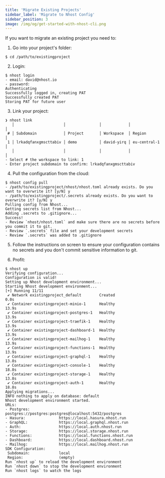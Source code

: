 ```yaml
---
title: 'Migrate Existing Projects'
sidebar_label: 'Migrate to Nhost Config'
sidebar_position: 3
image: /img/og/get-started-with-nhost-cli.png
---
```



If you want to migrate an existing project you need to:

1. Go into your project's folder:

```
$ cd /path/to/existingproject
```

2. Login:

```
$ nhost login
- email: david@nhost.io
- password:
Authenticating
Successfully logged in, creating PAT
Successfully created PAT
Storing PAT for future user
```

3. Link your project:

```
❯ nhost link
   │                      │               │            │              │
 # │ Subdomain            │ Project       │ Workspace  │ Region       │
 1 │ lrkadqfanxgmscttabiv │ demo          │ david-yirq │ eu-central-1 │
   │                      │               │            │              │
- Select # the workspace to link: 1
- Enter project subdomain to confirm: lrkadqfanxgmscttabiv
```

4. Pull the configuration from the cloud:

```
$ nhost config pull
- /path/to/existingproject/nhost/nhost.toml already exists. Do you want to overwrite it? [y/N] y
- /path/to/existingproject/.secrets already exists. Do you want to overwrite it? [y/N] y
Pulling config from Nhost...
Getting secrets list from Nhost...
Adding .secrets to .gitignore...
Success!
- Review `nhost/nhost.toml` and make sure there are no secrets before you commit it to git.
- Review `.secrets` file and set your development secrets
- Review `.secrets` was added to .gitignore
```

5. Follow the instructions on screen to ensure your configuration contains no secrets and you don't commit sensitive information to git.

6. Profit:

```
$ nhost up
Verifying configuration...
Configuration is valid!
Setting up Nhost development environment...
Starting Nhost development environment...
[+] Running 11/11
 ✔ Network existingproject_default        Created                       0.0s
 ✔ Container existingproject-minio-1      Healthy                      13.9s
 ✔ Container existingproject-postgres-1   Healthy                      13.9s
 ✔ Container existingproject-traefik-1    Healthy                      13.9s
 ✔ Container existingproject-dashboard-1  Healthy                      13.9s
 ✔ Container existingproject-mailhog-1    Healthy                      13.9s
 ✔ Container existingproject-functions-1  Healthy                      13.9s
 ✔ Container existingproject-graphql-1    Healthy                      13.8s
 ✔ Container existingproject-console-1    Healthy                      18.8s
 ✔ Container existingproject-storage-1    Healthy                      13.8s
 ✔ Container existingproject-auth-1       Healthy                      18.8s
Applying migrations...
INFO nothing to apply on database: default
Nhost development environment started.
URLs:
- Postgres:             postgres://postgres:postgres@localhost:5432/postgres
- Hasura:               https://local.hasura.nhost.run
- GraphQL:              https://local.graphql.nhost.run
- Auth:                 https://local.auth.nhost.run
- Storage:              https://local.storage.nhost.run
- Functions:            https://local.functions.nhost.run
- Dashboard:            https://local.dashboard.nhost.run
- Mailhog:              https://local.mailhog.nhost.run
SDK Configuration:
 Subdomain:             local
 Region:                (empty)
Run `nhost up` to reload the development environment
Run `nhost down` to stop the development environment
Run `nhost logs` to watch the logs
```

